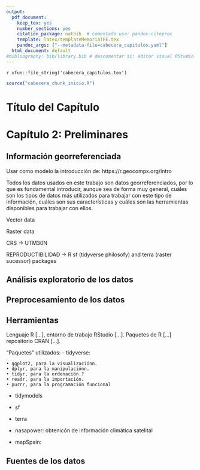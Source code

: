 ```yaml
---
output:
  pdf_document:
    keep_tex: yes
    number_sections: yes
    citation_package: natbib  # comentado usa: pandoc-citeproc
    template: latex/templateMemoriaTFE.tex
    pandoc_args: ["--metadata-file=cabecera_capitulos.yaml"]
  html_document: default
#bibliography: bib/library.bib # descomentar si: editor visual RStudio  
---
```


<!-- escribir 2 para capítulo 3 -->
<!-- \setcounter{chapter}{2} --> 
<!-- \pagenumbering{arabic} -->

`r xfun::file_string('cabecera_capitulos.tex')`

```r
source("cabecera_chunk_inicio.R")
```


# Título del Capítulo

# Capítulo 2: Preliminares

<!-- Definir de forma breve y concisa todas las técnicas que serán utilizadas. -->

## Información georreferenciada 

<!-- El objetivo de esta sección es que alguien que puede no estar habituado al manejo de datos espaciales pueda entender, aunque no necesariamente en detalle, las técnicas que se han utilizado hasta poder obtener un data.frame que poder utilizar para realizar todo el análisis. -->

Usar como modelo la introducción de: https://r.geocompx.org/intro

Todos los datos usados en este trabajo son datos georreferenciados, por lo que es fundamental introducir, aunque sea de forma muy general, cuáles son los tipos de datos más utilizados para trabajar con este tipo de información, cuáles son sus características y cuáles son las herramientas disponibles para trabajar con ellos.

Vector data 

Raster data

CRS -> UTM30N

REPRODUCTIBILIDAD -> R
 sf (tidyverse philosofy) and terra (raster sucessor) packages
 


## Análisis exploratorio de los datos


## Preprocesamiento de los datos

## Herramientas

Lenguaje R [...], entorno de trabajo RStudio [...]. Paquetes de R [...] repositorio CRAN [...].

"Paquetes" utilizados:
 - tidyverse:
 
    • ggplot2, para la visualizaciónn.
    • dplyr, para la manipulaciónn.
    • tidyr, para la ordenación.?
    • readr, para la importación.
    • purrr, para la programación funcional


- tidymodels

- sf

- terra

- nasapower: obtenicón de información climática satelital

- mapSpain: 




## Fuentes de los datos

